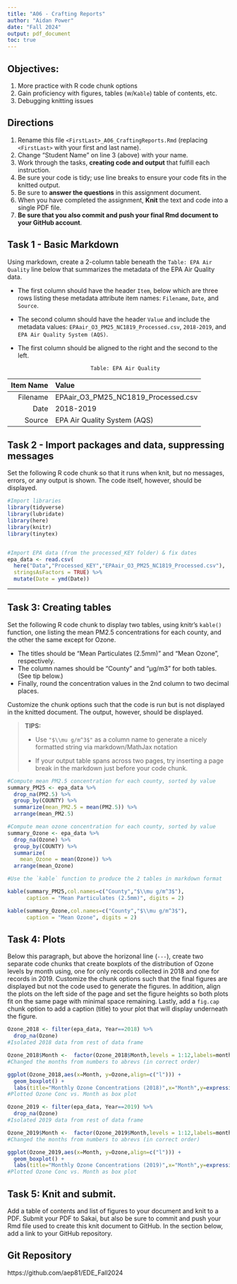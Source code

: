 ```yaml
---
title: "A06 - Crafting Reports"
author: "Aidan Power"
date: "Fall 2024"
output: pdf_document
toc: true
---
```


\listoffigures


## Objectives:

1.  More practice with R code chunk options
2.  Gain proficiency with figures, tables (w/`Kable`) table of contents, etc.
3.  Debugging knitting issues

## Directions

1.  Rename this file `<FirstLast>_A06_CraftingReports.Rmd` (replacing `<FirstLast>` with your first and last name).
2.  Change "Student Name" on line 3 (above) with your name.
3.  Work through the tasks, **creating code and output** that fulfill each instruction.
4.  Be sure your code is tidy; use line breaks to ensure your code fits in the knitted output.
5.  Be sure to **answer the questions** in this assignment document.
6.  When you have completed the assignment, **Knit** the text and code into a single PDF file.
7.  **Be sure that you also commit and push your final Rmd document to your GitHub account**.

## Task 1 - Basic Markdown

Using markdown, create a 2-column table beneath the `Table: EPA Air Quality` line below that summarizes the metadata of the EPA Air Quality data.



- The first column should have the header `Item`, below which are three rows listing these metadata attribute item names: `Filename`, `Date`, and `Source`.

- The second column should have the header `Value` and include the metadata values: `EPAair_O3_PM25_NC1819_Processed.csv`, `2018-2019`, and `EPA Air Quality System (AQS)`.

- The first column should be aligned to the right and the second to the left.

                             Table: EPA Air Quality


| Item Name | Value |
|-------:|:------|
|Filename|EPAair_O3_PM25_NC1819_Processed.csv|
|Date|2018-2019|
|Source|EPA Air Quality System (AQS)| 




## Task 2 - Import packages and data, suppressing messages

Set the following R code chunk so that it runs when knit, but no messages, errors, or any output is shown. The code itself, however, should be displayed.

```r
#Import libraries
library(tidyverse)
library(lubridate)
library(here)
library(knitr)
library(tinytex)


#Import EPA data (from the processed_KEY folder) & fix dates
epa_data <- read.csv(
  here("Data","Processed_KEY","EPAair_O3_PM25_NC1819_Processed.csv"),
  stringsAsFactors = TRUE) %>% 
  mutate(Date = ymd(Date))

```

---

## Task 3: Creating tables

Set the following R code chunk to display two tables, using knitr's `kable()` function, one listing the mean PM2.5 concentrations for each county, and the other the same except for Ozone. 

-   The titles should be "Mean Particulates (2.5mm)" and "Mean Ozone", respectively. 
-   The column names should be "County" and "µg/m3" for both tables. (See tip below.)
-   Finally, round the concentration values in the 2nd column to two decimal places.

Customize the chunk options such that the code is run but is not displayed in the knitted document. The output, however, should be displayed.

> **TIPS:**
>
> -   Use `"$\\mu g/m^3$"` as a column name to generate a nicely formatted string via markdown/MathJax notation
>
> -   If your output table spans across two pages, try inserting a page break in the markdown just before your code chunk.


```r
#Compute mean PM2.5 concentration for each county, sorted by value
summary_PM25 <- epa_data %>% 
  drop_na(PM2.5) %>% 
  group_by(COUNTY) %>% 
  summarize(mean_PM2.5 = mean(PM2.5)) %>% 
  arrange(mean_PM2.5)

#Compute mean ozone concentration for each county, sorted by value
summary_Ozone <- epa_data %>% 
  drop_na(Ozone) %>% 
  group_by(COUNTY) %>% 
  summarize(
    mean_Ozone = mean(Ozone)) %>% 
  arrange(mean_Ozone)

#Use the `kable` function to produce the 2 tables in markdown format

kable(summary_PM25,col.names=c("County","$\\mu g/m^3$"), 
      caption = "Mean Particulates (2.5mm)", digits = 2)

kable(summary_Ozone,col.names=c("County","$\\mu g/m^3$"), 
      caption = "Mean Ozone", digits = 2)


```
\newpage
---

## Task 4: Plots

Below this paragraph, but above the horizonal line (`---`), create two separate code chunks that create boxplots of the distribution of Ozone levels by month using, one for only records collected in 2018 and one for records in 2019. Customize the chunk options such that the final figures are displayed but not the code used to generate the figures. In addition, align the plots on the left side of the page and set the figure heights so both plots fit on the same page with minimal space remaining. Lastly, add a `fig.cap` chunk option to add a caption (title) to your plot that will display underneath the figure.

\newpage

```r

Ozone_2018 <- filter(epa_data, Year==2018) %>%
  drop_na(Ozone)
#Isolated 2018 data from rest of data frame

Ozone_2018$Month <-  factor(Ozone_2018$Month,levels = 1:12,labels=month.abb)
#Changed the months from numbers to abrevs (in correct order)

ggplot(Ozone_2018,aes(x=Month, y=Ozone,align=c("l"))) +
  geom_boxplot() +
  labs(title="Monthly Ozone Concentrations (2018)",x="Month",y=expression(Concentration ~ (mu * g / m^3))) 
#Plotted Ozone Conc vs. Month as box plot

```

```r
Ozone_2019 <- filter(epa_data, Year==2019) %>%
  drop_na(Ozone)
#Isolated 2019 data from rest of data frame

Ozone_2019$Month <-  factor(Ozone_2019$Month,levels = 1:12,labels=month.abb)
#Changed the months from numbers to abrevs (in correct order)

ggplot(Ozone_2019,aes(x=Month, y=Ozone,align=c("l"))) +
  geom_boxplot() +
  labs(title="Monthly Ozone Concentrations (2019)",x="Month",y=expression(Concentration ~ (mu * g / m^3))) 
#Plotted Ozone Conc vs. Month as box plot
```



\newpage


## Task 5: Knit and submit.

Add a table of contents and list of figures to your document and knit to a PDF. Submit your PDF to Sakai, but also be sure to commit and push your Rmd file used to create this knit document to GitHub. In the section below, add a link to your GitHub repository.

## Git Repository

https://github.com/aep81/EDE_Fall2024
